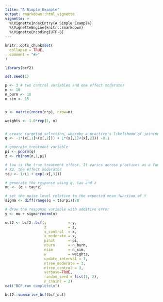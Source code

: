 ```yaml
---
title: "A Simple Example"
output: rmarkdown::html_vignette
vignette: >
  %\VignetteIndexEntry{A Simple Example}
  %\VignetteEngine{knitr::rmarkdown}
  %\VignetteEncoding{UTF-8}
---
```


```r
knitr::opts_chunk$set(
  collapse = TRUE,
  comment = "#>"
)
```

```r
library(bcf2)
```

```r
set.seed(1)

p <- 3 # two control variables and one effect moderator
n <- 10
n_burn <- 10
n_sim <- 15


x <- matrix(rnorm(n*p), nrow=n)

weights <- 1.0*rep(1, n)


# create targeted selection, whereby a practice's likelihood of joining the intervention (pi) is related to their expected outcome (mu)
q <- -1*(x[,1]>(x[,2])) + 1*(x[,1]<(x[,2])) -0.1

# generate treatment variable
pi <- pnorm(q)
z <- rbinom(n,1,pi)

# tau is the true treatment effect. It varies across practices as a function of
# X3, the effect moderator
tau <- 1/(1 + exp(-x[,3]))

# generate the response using q, tau and z
mu <- (q + tau*z)

# set the noise level relative to the expected mean function of Y
sigma <- diff(range(q + tau*pi))/8

# draw the response variable with additive error
y <- mu + sigma*rnorm(n)
```

```r
out2 <- bcf2::bcf(y          = y,
                  z          = z,
                  x_control  = x,
                  x_moderate = x,
                  pihat      = pi,
                  nburn      = n_burn,
                  nsim       = n_sim,
                  w          = weights, 
                  update_interval = 1,
                  ntree_moderate = 3,
                  ntree_control = 3,
                  verbose=TRUE,
                  random_seed = list(1, 2),
                  n_chains = 2)
cat("BCF run complete\n")
```

```r
bcf2::summarise_bcf(bcf_out)
```

